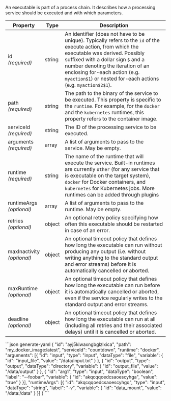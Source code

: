 An executable is part of a <DocsLink href="#process-chains">process chain</DocsLink>.
It describes how a processing service should be executed and with which parameters.

| Property                                | Type   | Description
| --------------------------------------- | ------ | -----------
| id<br/>*(required)*                     | string | An identifier (does not have to be unique). Typically refers to the `id` of the <DocsLink href="#execute-actions">execute action</DocsLink>, from which the executable was derived. Possibly suffixed with a dollar sign `$` and a number denoting the iteration of an enclosing <DocsLink href="#for-each-actions">for-each action</DocsLink> (e.g. `myaction$1`) or nested for-each actions (e.g. `myaction$2$1`).
| path<br/>*(required)*                   | string | The path to the binary of the service to be executed. This property is specific to the `runtime`. For example, for the `docker` and the `kubernetes` runtimes, this property refers to the container image.
| serviceId<br/>*(required)*              | string | The ID of the processing service to be executed.
| arguments<br/>*(required)*              | array  | A list of <DocsLink href="#arguments">arguments</DocsLink> to pass to the service. May be empty.
| runtime<br/>*(required)*                | string | The name of the runtime that will execute the service. Built-in runtimes are currently `other` (for any service that is executable on the target system), `docker` for Docker containers, and `kubernetes` for Kubernetes jobs. More runtimes can be added through <DocsLink href="#custom-runtimes">plugins</DocsLink>
| runtimeArgs<br/>*(optional)*            | array  | A list of <DocsLink href="#arguments">arguments</DocsLink> to pass to the runtime. May be empty.
| retries<br/>*(optional)*                | object | An optional <DocsLink href="#retry-policies">retry policy</DocsLink> specifying how often this executable should be restarted in case of an error.
| maxInactivity<br/>*(optional)*          | object | An optional <DocsLink href="#timeout-policies">timeout policy</DocsLink> that defines how long the executable can run without producing any output (i.e. without writing anything to the standard output and error streams) before it is automatically cancelled or aborted.
| maxRuntime<br/>*(optional)*             | object | An optional <DocsLink href="#timeout-policies">timeout policy</DocsLink> that defines how long the executable can run before it is automatically cancelled or aborted, even if the service regularly writes to the standard output and error streams.
| deadline<br/>*(optional)*               | object | An optional <DocsLink href="#timeout-policies">timeout policy</DocsLink> that defines how long the executable can run at all (including all retries and their associated delays) until it is cancelled or aborted.

<CodeContainer title="Example">
```json generate-yaml
{
  "id": "ayj5kiwaxngbglzlxica",
  "path": "my_docker_image:latest",
  "serviceId": "countdown",
  "runtime": "docker",
  "arguments": [{
    "id": "input",
    "type": "input",
    "dataType": "file",
    "variable": {
      "id": "input_file",
      "value": "/data/input.txt"
    }
  }, {
    "id": "output",
    "type": "output",
    "dataType": "directory",
    "variable": {
      "id": "output_file",
      "value": "/data/output"
    }
  }, {
    "id": "arg1",
    "type": "input",
    "dataType": "boolean",
    "label": "--foobar",
    "variable": {
      "id": "akqcqqoedcsaoescyhga",
      "value": "true"
    }
  }],
  "runtimeArgs": [{
    "id": "akqcqqoedcsaoescyhgq",
    "type": "input",
    "dataType": "string",
    "label": "-v",
    "variable": {
      "id": "data_mount",
      "value": "/data:/data"
    }
  }]
}
```
</CodeContainer>
